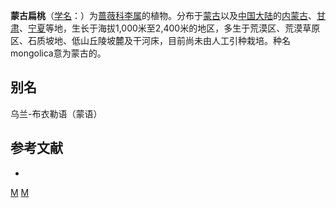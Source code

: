 {{Speciesbox 
| genus = Prunus
| species = mongolica 
| authority = Maxim., 1879
| synonyms = ''Amygdalus mongolica'' <small>(Maxim.) Ricker</small>
* ''Amygdalus mongolica'' <small>(Maxim.) T.T.Yu</small>
}}

'''蒙古扁桃'''（[[学名|学名]]：{{lang|la|''Prunus mongolica''}}）为[[蔷薇科|蔷薇科]][[李属|李属]]的植物。分布于[[蒙古|蒙古]]以及[[中国大陆|中国大陆]]的[[内蒙古|内蒙古]]、[[甘肃|甘肃]]、[[宁夏|宁夏]]等地，生长于海拔1,000米至2,400米的地区，多生于荒漠区、荒漠草原区、石质坡地、低山丘陵坡麓及干河床，目前尚未由人工引种栽培。种名mongolica意为蒙古的。

== 别名 ==
乌兰-布衣勒语（蒙语）

== 参考文献 ==
<div class="references-small">
* {{cite web| url =http://www.bioinfo.cn/db05/KmzwSpecies.php?action=view&id=18487| title =蒙古扁桃| work =《中国高等植物数据库全库》| publisher =中国科学院微生物研究所| author =昆明植物研究所| accessdate =2009-02-25| deadurl =yes| archiveurl =https://web.archive.org/web/20160305014111/http://www.bioinfo.cn/db05/KmzwSpecies.php?action=view&id=18487| archivedate =2016-03-05}}
</div>

{{Taxonbar}}

[[Category:李属|M]]
[[Category:1879年描述的植物|M]]